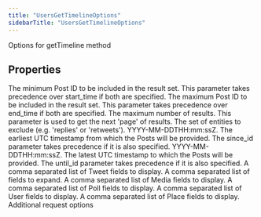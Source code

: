 ```yaml
---
title: "UsersGetTimelineOptions"
sidebarTitle: "UsersGetTimelineOptions"
---
```


Options for getTimeline method

## Properties

<ParamField name="sinceId" type="`string`">
The minimum Post ID to be included in the result set. This parameter takes precedence over start_time if both are specified.
</ParamField>





<ParamField name="untilId" type="`string`">
The maximum Post ID to be included in the result set. This parameter takes precedence over end_time if both are specified.
</ParamField>





<ParamField name="maxResults" type="`number`">
The maximum number of results.
</ParamField>





<ParamField name="paginationToken" type="`string`">
This parameter is used to get the next 'page' of results.
</ParamField>





<ParamField name="exclude" type="`any`[]">
The set of entities to exclude (e.g. 'replies' or 'retweets').
</ParamField>





<ParamField name="startTime" type="`string`">
YYYY-MM-DDTHH:mm:ssZ. The earliest UTC timestamp from which the Posts will be provided. The since_id parameter takes precedence if it is also specified.
</ParamField>





<ParamField name="endTime" type="`string`">
YYYY-MM-DDTHH:mm:ssZ. The latest UTC timestamp to which the Posts will be provided. The until_id parameter takes precedence if it is also specified.
</ParamField>





<ParamField name="tweetfields" type="`any`[]">
A comma separated list of Tweet fields to display.
</ParamField>





<ParamField name="expansions" type="`any`[]">
A comma separated list of fields to expand.
</ParamField>





<ParamField name="mediafields" type="`any`[]">
A comma separated list of Media fields to display.
</ParamField>





<ParamField name="pollfields" type="`any`[]">
A comma separated list of Poll fields to display.
</ParamField>





<ParamField name="userfields" type="`any`[]">
A comma separated list of User fields to display.
</ParamField>





<ParamField name="placefields" type="`any`[]">
A comma separated list of Place fields to display.
</ParamField>





<ParamField name="requestOptions" type="[`RequestOptions`](/xdks/typescript/reference/interfaces/RequestOptions)">
Additional request options
</ParamField>



